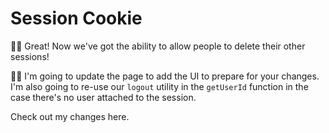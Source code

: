 # Session Cookie

<EpicVideo url="https://www.epicweb.dev/workshops/authentication-strategies-and-implementation/managed-sessions/improving-login-and-signup-flows-with-session-management/solution" />

👨‍💼 Great! Now we've got the ability to allow people to delete their other
sessions!

🧝‍♂️ I'm going to update the <LinkToApp to="/settings/profile" /> page to add the
UI to prepare for your changes. I'm also going to re-use our `logout` utility in
the `getUserId` function in the case there's no user attached to the session.

<DiffLink>Check out my changes here.</DiffLink>
